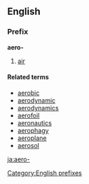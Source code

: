 ==English==
===Prefix===
'''aero-'''

#[[air]]

====Related terms====
*[[aerobic]]
*[[aerodynamic]]
*[[aerodynamics]]
*[[aerofoil]]
*[[aeronautics]]
*[[aerophagy]]
*[[aeroplane]]
*[[aerosol]]

[[Category:English prefixes]]

[[ja:aero-]]